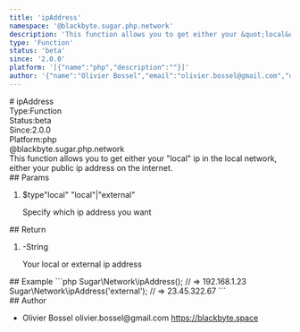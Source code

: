 ```yaml
---
title: 'ipAddress'
namespace: '@blackbyte.sugar.php.network'
description: 'This function allows you to get either your &quot;local&quot; ip in the local network, either your public ip address on the internet.'
type: 'Function'
status: 'beta'
since: '2.0.0'
platform: '[{"name":"php","description":""}]'
author: '{"name":"Olivier Bossel","email":"olivier.bossel@gmail.com","url":"https://blackbyte.space"}'
---
```

<div class="docmap -mdx">
# ipAddress
<div class="docmap_metas">
<div class="docmap_type"><span class="docmap_type-label">Type:</span><span class="docmap_type-value">Function</span></div>
<div class="docmap_status"><span class="docmap_status-label">Status:</span><span class="docmap_status-value -beta">beta</span></div>
<div class="docmap_since"><span class="docmap_since-label">Since:</span><span class="docmap_since-value">2.0.0</span></div>
<div class="docmap_platform"><span class="docmap_platform-label">Platform:</span><span class="docmap_platform-value -php">php</span></div>
</div>
<div class="docmap_namespace">@blackbyte.sugar.php.network</div>
<div class="docmap_description typo-lead typo-format">
This function allows you to get either your &quot;local&quot; ip in the local network, either
your public ip address on the internet.
</div>
<div class="docmap_params">
## Params
<ol class="docmap_list">
<li class="docmap_item">
<span class="docmap_name">$type</span><span class="docmap_default">&quot;local&quot;</span> <span class="docmap_type">&quot;local&quot;&vert;&quot;external&quot;</span>
<p class="docmap_description">Specify which ip address you want</p>
</li>
</ol>
</div>
<div class="docmap_return">
## Return
<ol class="docmap_list">
<li class="docmap_item">
<span class="docmap_default">-</span><span class="docmap_type">String</span>
<p class="docmap_description">Your local or external ip address</p>
</li>
</ol>
</div>
<div class="docmap_examples">
## Example
<s-code language="php" header>
```php
Sugar\Network\ipAddress(); // => 192.168.1.23
Sugar\Network\ipAddress('external'); // => 23.45.322.67
```
</s-code>
</div>
<div class="docmap_author">
## Author
<ul class="docmap_list">
<li class="docmap_item">
<span class="docmap_name">Olivier Bossel</span>
<span class="docmap_email">olivier.bossel@gmail.com</span>
<a href="https://blackbyte.space" target="_blank" class="docmap_url">https://blackbyte.space</a>
</li>
</ul>
</div>
</div>